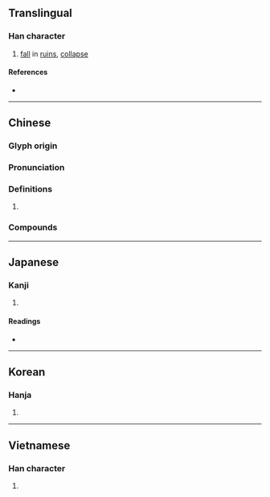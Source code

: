 {{character info/new}}
==Translingual==

===Han character===
{{Han char|rn=32|rad=土|as=10|sn=13|four=46127|canj=GASM|ids=⿰土𦐇}}

# [[fall]] in [[ruin]]s, [[collapse]]

====References====
* {{Han ref|kx=0235.040|dkj=05322|dj=0472.310|hdz=10471.130|uh=584C|ud=22604|bh=B6F2|bd=46834}}

----

==Chinese==
{{zh-forms}}

===Glyph origin===
{{Han etym}}

===Pronunciation===
{{zh-pron
|m=tā
|c=taap3
|mn=thap/lap
|mn_note=thap - literary; lap - vernacular
|mc=
|oc=y
|cat=
}}

===Definitions===
{{zh-hanzi}}

# {{rfdef|zh}}

===Compounds===
{{zh-der|塌颯|天塌地陷|剌剌塌塌|囤塌|塌趿|塌陷|作塌|塌中|塌臺|塌方|塌架|塌鼻子|崩塌|塌拉骨|塌車|塌伏|塌然|塌實|塌心|天摧地塌|一塌糊塗|塌鼻|塌秧兒|塌嘴|坍塌|天崩地塌|光塌塌|吹起捏塌|倒塌|拽塌|疲塌|死心塌地|扁塌臉|衰塌|鼻塌嘴歪|軟嘴塌舌}}

{{zh-cat|Intermediate}}

----

==Japanese==

===Kanji===
{{ja-kanji|grade=|rs=土10}}

# {{defn|lang=ja|sort=土10}}

====Readings====
* {{ja-readings|on=[[とう]] (tō)|kun=}}

----

==Korean==

===Hanja===
{{ko-hanja|hangeul=[[탑]]|rv=tap|mr=t'ap}}

# {{defn|lang=ko|sort=土10}}

----

==Vietnamese==

===Han character===
{{vi-hantu|[[tháp]]|rs=土10}}

# {{defn|lang=vi|sort=土10}}